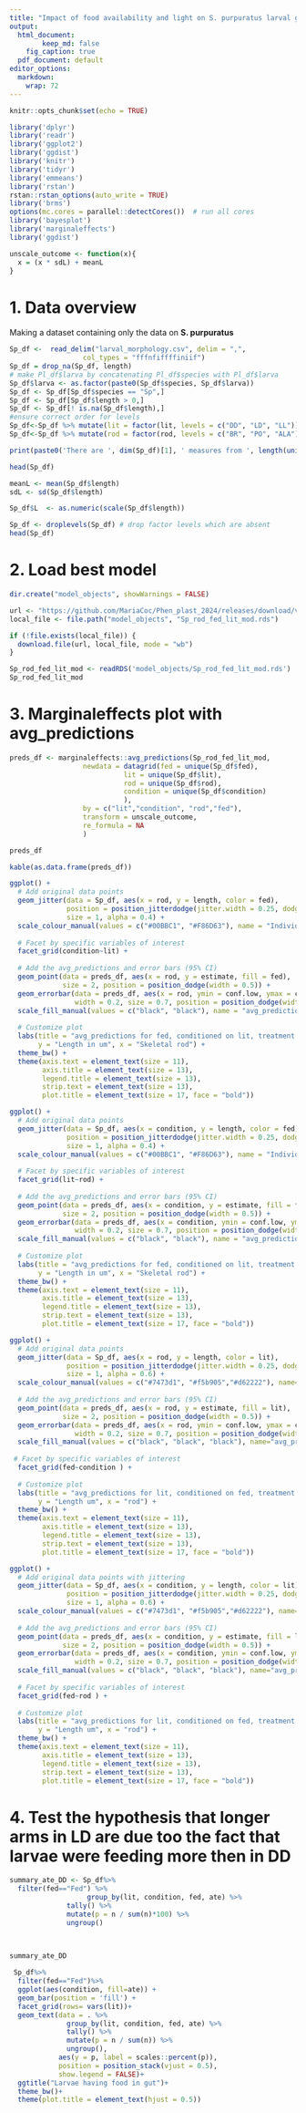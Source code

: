 ```yaml
---
title: "Impact of food availability and light on S. purpuratus larval growth - model visualization"
output:
  html_document:
        keep_md: false
    fig_caption: true
  pdf_document: default
editor_options:
  markdown:
    wrap: 72
---
```



```r
knitr::opts_chunk$set(echo = TRUE)
```


```r
library('dplyr')
library('readr')
library('ggplot2')
library('ggdist')
library('knitr')
library('tidyr')
library('emmeans')
library('rstan')
rstan::rstan_options(auto_write = TRUE)
library('brms')
options(mc.cores = parallel::detectCores())  # run all cores
library('bayesplot')
library('marginaleffects')
library('ggdist')
```


```r
unscale_outcome <- function(x){
  x = (x * sdL) + meanL
}
```


# 1. Data overview

Making a dataset containing only the data on __S. purpuratus__

```r
Sp_df <-  read_delim("larval_morphology.csv", delim = ",",
                  col_types = "fffnfiffffiniif")
Sp_df = drop_na(Sp_df, length)
# make Pl_df$larva by concatenating Pl_df$species with Pl_df$larva 
Sp_df$larva <- as.factor(paste0(Sp_df$species, Sp_df$larva))
Sp_df <- Sp_df[Sp_df$species == "Sp",]
Sp_df <- Sp_df[Sp_df$length > 0,]
Sp_df <- Sp_df[! is.na(Sp_df$length),]
#ensure correct order for levels
Sp_df<-Sp_df %>% mutate(lit = factor(lit, levels = c("DD", "LD", "LL")))
Sp_df<-Sp_df %>% mutate(rod = factor(rod, levels = c("BR", "PO", "ALA")))

print(paste0('There are ', dim(Sp_df)[1], ' measures from ', length(unique(Sp_df$larva)), ' individual larvae.'))
```

```r
head(Sp_df)
```

```r
meanL <- mean(Sp_df$length)
sdL <- sd(Sp_df$length)

Sp_df$L  <- as.numeric(scale(Sp_df$length))

Sp_df <- droplevels(Sp_df) # drop factor levels which are absent
head(Sp_df)
```


# 2. Load best model


```r
dir.create("model_objects", showWarnings = FALSE)

url <- "https://github.com/MariaCoc/Phen_plast_2024/releases/download/v1.0.0/Sp_rod_fed_lit_mod.rds"
local_file <- file.path("model_objects", "Sp_rod_fed_lit_mod.rds")

if (!file.exists(local_file)) {
  download.file(url, local_file, mode = "wb") 
}

Sp_rod_fed_lit_mod <- readRDS('model_objects/Sp_rod_fed_lit_mod.rds')
Sp_rod_fed_lit_mod
```



# 3. Marginaleffects plot with avg_predictions

```r
preds_df <- marginaleffects::avg_predictions(Sp_rod_fed_lit_mod,
                  newdata = datagrid(fed = unique(Sp_df$fed),
                            lit = unique(Sp_df$lit),
                            rod = unique(Sp_df$rod),
                            condition = unique(Sp_df$condition)
                            ),
                  by = c("lit","condition", "rod","fed"),
                  transform = unscale_outcome,
                  re_formula = NA
                  )

preds_df
```


```r
kable(as.data.frame(preds_df))
```


```r
ggplot() +
  # Add original data points
  geom_jitter(data = Sp_df, aes(x = rod, y = length, color = fed), 
              position = position_jitterdodge(jitter.width = 0.25, dodge.width = 0.5), 
              size = 1, alpha = 0.4) +
  scale_colour_manual(values = c("#00BBC1", "#F86D63"), name = "Individual measures") +
  
  # Facet by specific variables of interest
  facet_grid(condition~lit) +
  
  # Add the avg_predictions and error bars (95% CI)
  geom_point(data = preds_df, aes(x = rod, y = estimate, fill = fed),  # Use "response" column
             size = 2, position = position_dodge(width = 0.5)) +
  geom_errorbar(data = preds_df, aes(x = rod, ymin = conf.low, ymax = conf.high, fill = fed),
                width = 0.2, size = 0.7, position = position_dodge(width = 0.5)) +
  scale_fill_manual(values = c("black", "black"), name = "avg_predictions") +
  
  # Customize plot
  labs(title = "avg_predictions for fed, conditioned on lit, treatment and rod",
       y = "Length in um", x = "Skeletal rod") +
  theme_bw() +
  theme(axis.text = element_text(size = 11), 
        axis.title = element_text(size = 13), 
        legend.title = element_text(size = 13),
        strip.text = element_text(size = 13),
        plot.title = element_text(size = 17, face = "bold"))

```

```r
ggplot() +
  # Add original data points
  geom_jitter(data = Sp_df, aes(x = condition, y = length, color = fed), 
              position = position_jitterdodge(jitter.width = 0.25, dodge.width = 0.5), 
              size = 1, alpha = 0.4) +
  scale_colour_manual(values = c("#00BBC1", "#F86D63"), name = "Individual measures") +
  
  # Facet by specific variables of interest
  facet_grid(lit~rod) +
  
  # Add the avg_predictions and error bars (95% CI)
  geom_point(data = preds_df, aes(x = condition, y = estimate, fill = fed),  # Use "response" column
             size = 2, position = position_dodge(width = 0.5)) +
  geom_errorbar(data = preds_df, aes(x = condition, ymin = conf.low, ymax = conf.high, fill = fed),
                width = 0.2, size = 0.7, position = position_dodge(width = 0.5)) +
  scale_fill_manual(values = c("black", "black"), name = "avg_predictions") +
  
  # Customize plot
  labs(title = "avg_predictions for fed, conditioned on lit, treatment and rod",
       y = "Length in um", x = "Skeletal rod") +
  theme_bw() +
  theme(axis.text = element_text(size = 11), 
        axis.title = element_text(size = 13), 
        legend.title = element_text(size = 13),
        strip.text = element_text(size = 13),
        plot.title = element_text(size = 17, face = "bold"))

```

```r
ggplot() +
  # Add original data points
  geom_jitter(data = Sp_df, aes(x = rod, y = length, color = lit), 
              position = position_jitterdodge(jitter.width = 0.25, dodge.width = 0.5), 
              size = 1, alpha = 0.6) +
  scale_colour_manual(values = c("#7473d1", "#f5b905","#d62222"), name= "Individual measures") +
  
  # Add the avg_predictions and error bars (95% CI)
  geom_point(data = preds_df, aes(x = rod, y = estimate, fill = lit), 
             size = 2, position = position_dodge(width = 0.5)) +
  geom_errorbar(data = preds_df, aes(x = rod, ymin = conf.low, ymax = conf.high, fill=lit), 
                width = 0.2, size = 0.7, position = position_dodge(width = 0.5)) +
  scale_fill_manual(values = c("black", "black", "black"), name="avg_predictions") +
  
 # Facet by specific variables of interest
  facet_grid(fed~condition ) +
  
  # Customize plot
  labs(title = "avg_predictions for lit, conditioned on fed, treatment and rod",
       y = "Length um", x = "rod") +
  theme_bw() +
  theme(axis.text = element_text(size = 11), 
        axis.title = element_text(size = 13), 
        legend.title = element_text(size = 13),
        strip.text = element_text(size = 13),
        plot.title = element_text(size = 17, face = "bold"))
```

```r
ggplot() +
  # Add original data points with jittering
  geom_jitter(data = Sp_df, aes(x = condition, y = length, color = lit), 
              position = position_jitterdodge(jitter.width = 0.25, dodge.width = 0.5), 
              size = 1, alpha = 0.6) +
  scale_colour_manual(values = c("#7473d1", "#f5b905","#d62222"), name= "Individual measures") +
  
  # Add the avg_predictions and error bars (95% CI)
  geom_point(data = preds_df, aes(x = condition, y = estimate, fill = lit), 
             size = 2, position = position_dodge(width = 0.5)) +
  geom_errorbar(data = preds_df, aes(x = condition, ymin = conf.low, ymax = conf.high, fill=lit), 
                width = 0.2, size = 0.7, position = position_dodge(width = 0.5)) +
  scale_fill_manual(values = c("black", "black", "black"), name="avg_predictions") +
  
  # Facet by specific variables of interest
  facet_grid(fed~rod ) +
  
  # Customize plot
  labs(title = "avg_predictions for lit, conditioned on fed, treatment and rod",
       y = "Length um", x = "rod") +
  theme_bw() +
  theme(axis.text = element_text(size = 11), 
        axis.title = element_text(size = 13), 
        legend.title = element_text(size = 13),
        strip.text = element_text(size = 13),
        plot.title = element_text(size = 17, face = "bold"))
```


# 4. Test the hypothesis that longer arms in LD are due too the fact that larvae were feeding more then in DD

```r
summary_ate_DD <- Sp_df%>%
  filter(fed=="Fed") %>% 
                   group_by(lit, condition, fed, ate) %>%
              tally() %>%
              mutate(p = n / sum(n)*100) %>%
              ungroup()
                   

                           
summary_ate_DD
```



```r
 Sp_df%>% 
  filter(fed=="Fed")%>%
  ggplot(aes(condition, fill=ate)) +
  geom_bar(position = 'fill') +
  facet_grid(rows= vars(lit))+
  geom_text(data = . %>% 
              group_by(lit, condition, fed, ate) %>%
              tally() %>%
              mutate(p = n / sum(n)) %>%
              ungroup(),
            aes(y = p, label = scales::percent(p)),
            position = position_stack(vjust = 0.5),
            show.legend = FALSE)+
  ggtitle("Larvae having food in gut")+
  theme_bw()+
  theme(plot.title = element_text(hjust = 0.5))

```


